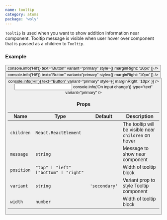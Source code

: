 ```yaml
---
name: tooltip
category: atoms
package: 'woly'
---
```



`Tooltip` is used when you want to show addition information near component.
Tooltip message is visible when user hover over component that is passed as a children to `Tooltip`.

### Example

<Playground>
  <block.S style={{ display: 'flex', padding: '100px' }}>
    <Tooltip message="Подсказка может быть написана в две строки и более" position="bottom">
      <Button
        onClick={() => console.info('Hi!')}
        text="Button"
        variant="primary"
        style={{ marginRight: '10px' }}
      />
    </Tooltip>
    <Tooltip message="Подсказка" position="top" id="tooltip-top">
      <Button
        onClick={() => console.info('Hi!')}
        text="Button"
        variant="primary"
        style={{ marginRight: '10px' }}
      />
    </Tooltip>
    <Tooltip message="Подсказка может быть написана в две строки" position="left">
      <Button
        onClick={() => console.info('Hi!')}
        text="Button"
        variant="primary"
        style={{ marginRight: '10px' }}
      />
    </Tooltip>
    <Tooltip message="Подсказка" position="right" variant="primary">
      <Input
        name="name"
        onChange={() => console.info('On input change')}
        type="text"
        variant="primary"
      />
    </Tooltip>
  </block.S>
</Playground>

### Props

| Name       | Type                                  | Default       | Description                                          |
| ---------- | ------------------------------------- | ------------- | ---------------------------------------------------- |
| `children` | `React.ReactElement`                  |               | The tooltip will be visible near `children` on hover |
| `message`  | `string`                              |               | Message to show near component                       |
| `position` | `"top" ӏ "left" ӏ"bottom" ӏ "right" ` |               | Width of tooltip block                               |
| `variant`  | `string`                              | `'secondary'` | Variant prop to style Tooltip component              |
| `width`    | `number`                              |               | Width of tooltip block                               |
